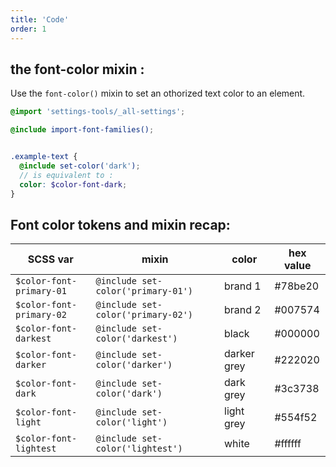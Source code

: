 ```yaml
---
title: 'Code'
order: 1
---
```


## the font-color mixin :

Use the `font-color()` mixin to set an othorized text color to an element.

```scss
@import 'settings-tools/_all-settings';

@include import-font-families();


.example-text {
  @include set-color('dark');
  // is equivalent to :
  color: $color-font-dark;
}
```

## Font color tokens and mixin recap:

| SCSS var                 | mixin                               | color       | hex value |
| ------------------------ | ----------------------------------- | ----------- | --------- |
| `$color-font-primary-01` | `@include set-color('primary-01')` | brand 1     | #78be20   |
| `$color-font-primary-02` | `@include set-color('primary-02')` | brand 2     | #007574   |
| `$color-font-darkest`    | `@include set-color('darkest')`    | black       | #000000   |
| `$color-font-darker`     | `@include set-color('darker')`     | darker grey | #222020   |
| `$color-font-dark`       | `@include set-color('dark')`       | dark grey   | #3c3738   |
| `$color-font-light`      | `@include set-color('light')`      | light grey  | #554f52   |
| `$color-font-lightest`   | `@include set-color('lightest')`   | white       | #ffffff   |
